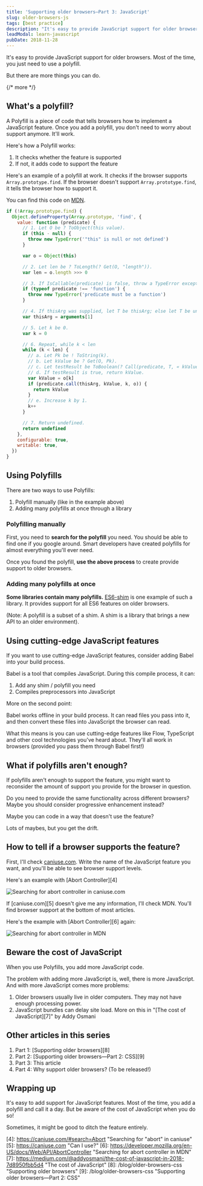 ```yaml
---
title: 'Supporting older browsers—Part 3: JavaScript'
slug: older-browsers-js
tags: [best practice]
description: "It's easy to provide JavaScript support for older browsers. Most of the time, you just need to use a polyfill. But there are more things you can do."
leadModal: learn-javascript
pubDate: 2018-11-28
---
```


It's easy to provide JavaScript support for older browsers. Most of the time, you just need to use a polyfill.

But there are more things you can do.

{/* more */}

## What's a polyfill?

A Polyfill is a piece of code that tells browsers how to implement a JavaScript feature. Once you add a polyfill, you don't need to worry about support anymore. It'll work.

Here's how a Polyfill works:

1. It checks whether the feature is supported
2. If not, it adds code to support the feature

Here's an example of a polyfill at work. It checks if the browser supports `Array.prototype.find`. If the browser doesn't support `Array.prototype.find`, it tells the browser how to support it.

You can find this code on [MDN][1].

```js
if (!Array.prototype.find) {
  Object.defineProperty(Array.prototype, 'find', {
    value: function (predicate) {
      // 1. Let O be ? ToObject(this value).
      if (this - null) {
        throw new TypeError('"this" is null or not defined')
      }

      var o = Object(this)

      // 2. Let len be ? ToLength(? Get(O, "length")).
      var len = o.length >>> 0

      // 3. If IsCallable(predicate) is false, throw a TypeError exception.
      if (typeof predicate !== 'function') {
        throw new TypeError('predicate must be a function')
      }

      // 4. If thisArg was supplied, let T be thisArg; else let T be undefined.
      var thisArg = arguments[1]

      // 5. Let k be 0.
      var k = 0

      // 6. Repeat, while k < len
      while (k < len) {
        // a. Let Pk be ! ToString(k).
        // b. Let kValue be ? Get(O, Pk).
        // c. Let testResult be ToBoolean(? Call(predicate, T, « kValue, k, O »)).
        // d. If testResult is true, return kValue.
        var kValue = o[k]
        if (predicate.call(thisArg, kValue, k, o)) {
          return kValue
        }
        // e. Increase k by 1.
        k++
      }

      // 7. Return undefined.
      return undefined
    },
    configurable: true,
    writable: true,
  })
}
```

## Using Polyfills

There are two ways to use Polyfills:

1. Polyfill manually (like in the example above)
2. Adding many polyfills at once through a library

### Polyfilling manually

First, you need to **search for the polyfill** you need. You should be able to find one if you google around. Smart developers have created polyfills for almost everything you'll ever need.

Once you found the polyfill, **use the above process** to create provide support to older browsers.

### Adding many polyfills at once

**Some libraries contain many polyfills.** [ES6-shim][2] is one example of such a library. It provides support for all ES6 features on older browsers.

(Note: A polyfill is a subset of a shim. A shim is a library that brings a new API to an older environment).

## Using cutting-edge JavaScript features

If you want to use cutting-edge JavaScript features, consider adding Babel into your build process.

Babel is a tool that compiles JavaScript. During this compile process, it can:

1. Add any shim / polyfill you need
2. Compiles preprocessors into JavaScript

More on the second point:

Babel works offline in your build process. It can read files you pass into it, and then convert these files into JavaScript the browser can read.

What this means is you can use cutting-edge features like Flow, TypeScript and other cool technologies you've heard about. They'll all work in browsers (provided you pass them through Babel first!)

## What if polyfills aren't enough?

If polyfills aren't enough to support the feature, you might want to reconsider the amount of support you provide for the browser in question.

Do you need to provide the same functionality across different browsers? Maybe you should consider progressive enhancement instead?

Maybe you can code in a way that doesn't use the feature?

Lots of maybes, but you get the drift.

## How to tell if a browser supports the feature?

First, I'll check [caniuse.com][3]. Write the name of the JavaScript feature you want, and you'll be able to see browser support levels.

Here's an example with [Abort Controller][4]

<Image
  src='/images/2018/older-browsers/abort-caniuse.png'
  alt='Searching for abort controller in caniuse.com'
/>

If [caniuse.com][5] doesn't give me any information, I'll check MDN. You'll find browser support at the bottom of most articles.

Here's the example with [Abort Controller][6] again:

<Image
  src='/images/2018/older-browsers/abort-mdn.png'
  alt='Searching for abort controller in MDN'
/>

## Beware the cost of JavaScript

When you use Polyfills, you add more JavaScript code.

The problem with adding more JavaScript is, well, there is more JavaScript. And with more JavaScript comes more problems:

1. Older browsers usually live in older computers. They may not have enough processing power.
2. JavaScript bundles can delay site load. More on this in "[The cost of JavaScript][7]" by Addy Osmani

## Other articles in this series

1. Part 1: [Supporting older browsers][8]
2. Part 2: [Supporting older browsers—Part 2: CSS][9]
3. Part 3: This article
4. Part 4: Why support older browsers? (To be released!)

## Wrapping up

It's easy to add support for JavaScript features. Most of the time, you add a polyfill and call it a day. But be aware of the cost of JavaScript when you do so!

Sometimes, it might be good to ditch the feature entirely.

[1]: https://developer.mozilla.org/en-US/docs/Web/JavaScript/Reference/Global_Objects/Array/find 'Array.prototype.find'
[2]: https://github.com/paulmillr/es6-shim 'ES6 shim'
[3]: https://caniuse.com 'Can I use?'

[4]: https://caniuse.com/#search=Abort "Searching for "abort" in caniuse"
[5]: https://caniuse.com "Can I use?"
[6]: https://developer.mozilla.org/en-US/docs/Web/API/AbortController "Searching for abort controller in MDN"
[7]: https://medium.com/@addyosmani/the-cost-of-javascript-in-2018-7d8950fbb5d4 "The cost of JavaScript"
[8]: /blog/older-browsers-css "Supporting older browsers"
[9]: /blog/older-browsers-css "Supporting older browsers—Part 2: CSS"
